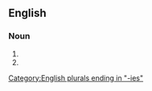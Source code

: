 ==English==

===Noun===
{{head|en|noun form}}

# {{plural of|en|doozy}}
# {{plural of|en|doozie}}

[[Category:English plurals ending in "-ies"]]
